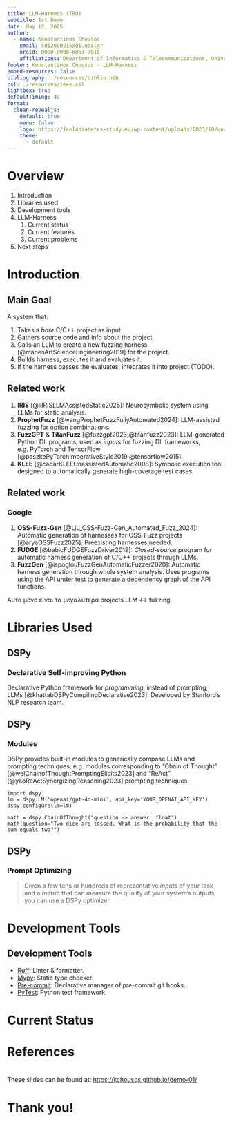 ```yaml
---
title: LLM-Harness (TBD)
subtitle: 1st Demo
date: May 12, 2025
author:
  - name: Konstantinos Chousos
    email: sdi2000215@di.uoa.gr
    orcid: 0009-0008-6063-7915
    affiliations: Department of Informatics & Telecommunications, University of Athens
footer: Konstantinos Chousos - LLM-Harness
embed-resources: false
bibliography: ./resources/biblio.bib
csl: ./resources/ieee.csl
lightbox: true
defaultTiming: 40
format:
  clean-revealjs:
    default: true
    menu: false
    logo: https://feel4diabetes-study.eu/wp-content/uploads/2023/10/uoa_logo_eng-1024x271-1.png
    theme:
      - default
---
```

# Overview

1. Introduction
2. Libraries used
3. Development tools
4. LLM-Harness
	1. Current status
	2. Current features
	3. Current problems
5. Next steps

# Introduction {background-color="#40666e"}

## Main Goal

A system that:

1. Takes a *bare* C/C++ project as input.
2. Gathers source code and info about the project.
3. Calls an LLM to create a new fuzzing harness [@manesArtScienceEngineering2019] for the project.
4. Builds harness, executes it and evaluates it.
5. If the harness passes the evaluates, integrates it into project (TODO).

## Related work 

1. **IRIS** [@liIRISLLMAssistedStatic2025]: Neurosymbolic system using LLMs for static analysis.
2. **ProphetFuzz** [@wangProphetFuzzFullyAutomated2024]: LLM-assisted fuzzing for option combinations.
3. **FuzzGPT** & **TitanFuzz** [@fuzzgpt2023;@titanfuzz2023]: LLM-generated Python DL programs, used as *inputs* for fuzzing DL frameworks, e.g. PyTorch and TensorFlow [@paszkePyTorchImperativeStyle2019;@tensorflow2015].
4. **KLEE** [@cadarKLEEUnassistedAutomatic2008]: Symbolic execution tool designed to automatically generate high-coverage test cases.

## Related work
### Google

1. **OSS-Fuzz-Gen** [@Liu_OSS-Fuzz-Gen_Automated_Fuzz_2024]: Automatic generation of harnesses for OSS-Fuzz projects [@aryaOSSFuzz2025]. Preexisting harnesses needed.
2. **FUDGE** [@babicFUDGEFuzzDriver2019]: *Closed-source* program for automatic harness generation of C/C++ projects through LLMs.
3. **FuzzGen** [@ispoglouFuzzGenAutomaticFuzzer2020]: Automatic harness generation through whole system analysis. Uses programs using the API under test to generate a dependency graph of the API functions.


:::notes
Αυτά μόνο είναι τα μεγαλύτερα projects LLM ↔ fuzzing.
:::

# Libraries Used {background-color="#40666e"}

## DSPy
### **D**eclarative **S**elf-improving **Py**thon

Declarative Python framework for *programming*, instead of prompting, LLMs [@khattabDSPyCompilingDeclarative2023]. Developed by Stanford's NLP research team.

## DSPy
### Modules

DSPy provides built-in modules to generically compose LLMs and prompting techniques, e.g. modules corresponding to "Chain of Thought" [@weiChainofThoughtPromptingElicits2023] and "ReAct" [@yaoReActSynergizingReasoning2023] prompting techniques.

:::{.fragment}

```.python
import dspy
lm = dspy.LM('openai/gpt-4o-mini', api_key='YOUR_OPENAI_API_KEY')
dspy.configure(lm=lm)

math = dspy.ChainOfThought("question -> answer: float")
math(question="Two dice are tossed. What is the probability that the sum equals two?")
```

:::

## DSPy
### Prompt Optimizing

> Given a few tens or hundreds of representative _inputs_ of your task and a _metric_ that can measure the quality of your system's outputs, you can use a DSPy optimizer

# Development Tools  {background-color="#40666e"}

## Development Tools

- [Ruff](https://docs.astral.sh/ruff/): Linter &  formatter.
- [Mypy](https://mypy-lang.org/): Static type checker.
- [Pre-commit](https://pre-commit.com): Declarative manager of pre-commit git hooks.
- [PyTest](https://docs.pytest.org/en/stable/): Python test framework.

# Current Status {background-color="#40666e"}

# References

::: {#refs .smaller}
:::

# {.center}

These slides can be found at: <https://kchousos.github.io/demo-01/>

# Thank you!

![](){fig-align="center"}
